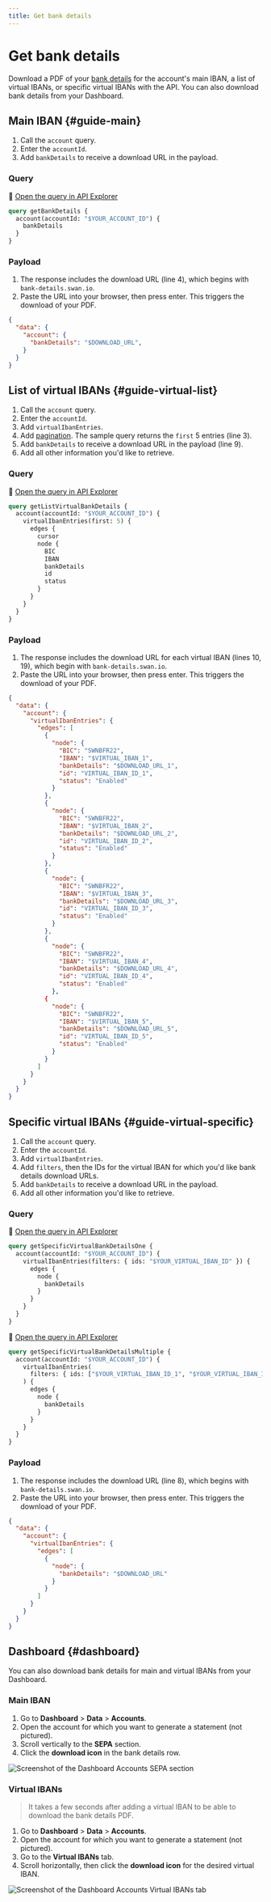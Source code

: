 ```yaml
---
title: Get bank details
---
```


# Get bank details

Download a PDF of your [bank details](../index.mdx#bank-details) for the account's main IBAN, a list of virtual IBANs, or specific virtual IBANs with the API.
You can also download bank details from your Dashboard.

## Main IBAN {#guide-main}

1. Call the `account` query.
1. Enter the `accountId`.
1. Add `bankDetails` to receive a download URL in the payload.

<h3 id="query-main">Query</h3>

🔎 [Open the query in API Explorer](https://explorer.swan.io?query=cXVlcnkgZ2V0QmFua0RldGFpbHMgewogIGFjY291bnQoYWNjb3VudElkOiAiJFlPVVJfQUNDT1VOVF9JRCIpIHsKICAgIGJhbmtEZXRhaWxzCiAgfQp9Cg%3D%3D&tab=api)

```graphql {2} showLineNumbers
query getBankDetails {
  account(accountId: "$YOUR_ACCOUNT_ID") {
    bankDetails
  }
}
```
<h3 id="payload-main">Payload</h3>

1. The response includes the download URL (line 4), which begins with `bank-details.swan.io`.
1. Paste the URL into your browser, then press enter. This triggers the download of your PDF.

```json {4} showLineNumbers
{
  "data": {
    "account": {
      "bankDetails": "$DOWNLOAD_URL",
    }
  }
}
```

## List of virtual IBANs {#guide-virtual-list}

1. Call the `account` query.
1. Enter the `accountId`.
1. Add `virtualIbanEntries`.
1. Add [pagination](../../../developers/using-api/pagination.mdx). The sample query returns the `first` 5 entries (line 3).
1. Add `bankDetails` to receive a download URL in the payload (line 9).
1. Add all other information you'd like to retrieve.

<h3 id="query-list">Query</h3>

🔎 [Open the query in API Explorer](https://explorer.swan.io?query=cXVlcnkgZ2V0TGlzdFZpcnR1YWxCYW5rRGV0YWlscyB7CiAgYWNjb3VudChhY2NvdW50SWQ6ICIkWU9VUl9BQ0NPVU5UX0lEIikgewogICAgdmlydHVhbEliYW5FbnRyaWVzKGZpcnN0OiA1KSB7CiAgICAgIGVkZ2VzIHsKICAgICAgICBub2RlIHsKICAgICAgICAgIEJJQwogICAgICAgICAgSUJBTgogICAgICAgICAgYmFua0RldGFpbHMKICAgICAgICAgIGlkCiAgICAgICAgICBzdGF0dXMKICAgICAgICB9CiAgICAgIH0KICAgIH0KICB9Cn0K&tab=api)

```graphql {2,3,9} showLineNumbers
query getListVirtualBankDetails {
  account(accountId: "$YOUR_ACCOUNT_ID") {
    virtualIbanEntries(first: 5) {
      edges {
        cursor
        node {
          BIC
          IBAN
          bankDetails
          id
          status
        }
      }
    }
  }
}
```

<h3 id="payload-list">Payload</h3>

1. The response includes the download URL for each virtual IBAN (lines 10, 19), which begin with `bank-details.swan.io`.
1. Paste the URL into your browser, then press enter. This triggers the download of your PDF.

```json {10,19} showLineNumbers
{
  "data": {
    "account": {
      "virtualIbanEntries": {
        "edges": [
          {
            "node": {
              "BIC": "SWNBFR22",
              "IBAN": "$VIRTUAL_IBAN_1",
              "bankDetails": "$DOWNLOAD_URL_1",
              "id": "VIRTUAL_IBAN_ID_1",
              "status": "Enabled"
            }
          },
          {
            "node": {
              "BIC": "SWNBFR22",
              "IBAN": "$VIRTUAL_IBAN_2",
              "bankDetails": "$DOWNLOAD_URL_2",
              "id": "VIRTUAL_IBAN_ID_2",
              "status": "Enabled"
            }
          },
          {
            "node": {
              "BIC": "SWNBFR22",
              "IBAN": "$VIRTUAL_IBAN_3",
              "bankDetails": "$DOWNLOAD_URL_3",
              "id": "VIRTUAL_IBAN_ID_3",
              "status": "Enabled"
            }
          },
          {
            "node": {
              "BIC": "SWNBFR22",
              "IBAN": "$VIRTUAL_IBAN_4",
              "bankDetails": "$DOWNLOAD_URL_4",
              "id": "VIRTUAL_IBAN_ID_4",
              "status": "Enabled"
            },
          {
            "node": {
              "BIC": "SWNBFR22",
              "IBAN": "$VIRTUAL_IBAN_5",
              "bankDetails": "$DOWNLOAD_URL_5",
              "id": "VIRTUAL_IBAN_ID_5",
              "status": "Enabled"
            }
          }
        ]
      }
    }
  }
}
```

## Specific virtual IBANs {#guide-virtual-specific}

1. Call the `account` query.
1. Enter the `accountId`.
1. Add `virtualIbanEntries`.
1. Add `filters`, then the IDs for the virtual IBAN for which you'd like bank details download URLs.
1. Add `bankDetails` to receive a download URL in the payload.
1. Add all other information you'd like to retrieve.

<h3 id="query-specific">Query</h3>

🔎 [Open the query in API Explorer](https://explorer.swan.io?query=cXVlcnkgZ2V0U3BlY2lmaWNWaXJ0dWFsQmFua0RldGFpbHNPbmUgewogIGFjY291bnQoYWNjb3VudElkOiAiJFlPVVJfQUNDT1VOVF9JRCIpIHsKICAgIHZpcnR1YWxJYmFuRW50cmllcyhmaWx0ZXJzOiB7IGlkczogIiRZT1VSX1ZJUlRVQUxfSUJBTl9JRCIgfSkgewogICAgICBlZGdlcyB7CiAgICAgICAgbm9kZSB7CiAgICAgICAgICBiYW5rRGV0YWlscwogICAgICAgIH0KICAgICAgfQogICAgfQogIH0KfQo%3D&tab=api)

```graphql title="One virtual IBAN ID" {2,3,6} showLineNumbers
query getSpecificVirtualBankDetailsOne {
  account(accountId: "$YOUR_ACCOUNT_ID") {
    virtualIbanEntries(filters: { ids: "$YOUR_VIRTUAL_IBAN_ID" }) {
      edges {
        node {
          bankDetails
        }
      }
    }
  }
}
```

🔎 [Open the query in API Explorer](https://explorer.swan.io?query=cXVlcnkgZ2V0U3BlY2lmaWNWaXJ0dWFsQmFua0RldGFpbHNNdWx0aXBsZSB7CiAgYWNjb3VudChhY2NvdW50SWQ6ICIkWU9VUl9BQ0NPVU5UX0lEIikgewogICAgdmlydHVhbEliYW5FbnRyaWVzKAogICAgICBmaWx0ZXJzOiB7IGlkczogWyIkWU9VUl9WSVJUVUFMX0lCQU5fSURfMSIsICIkWU9VUl9WSVJUVUFMX0lCQU5fSURfMiJdIH0KICAgICkgewogICAgICBlZGdlcyB7CiAgICAgICAgbm9kZSB7CiAgICAgICAgICBiYW5rRGV0YWlscwogICAgICAgIH0KICAgICAgfQogICAgfQogIH0KfQo%3D&tab=api)

```graphql title="Multiple virtual IBAN IDs" {2,4,8} showLineNumbers
query getSpecificVirtualBankDetailsMultiple {
  account(accountId: "$YOUR_ACCOUNT_ID") {
    virtualIbanEntries(
      filters: { ids: ["$YOUR_VIRTUAL_IBAN_ID_1", "$YOUR_VIRTUAL_IBAN_ID_2"] }
    ) {
      edges {
        node {
          bankDetails
        }
      }
    }
  }
}
```

<h3 id="payload-specific">Payload</h3>

1. The response includes the download URL (line 8), which begins with `bank-details.swan.io`.
1. Paste the URL into your browser, then press enter. This triggers the download of your PDF.

```json {8} showLineNumbers
{
  "data": {
    "account": {
      "virtualIbanEntries": {
        "edges": [
          {
            "node": {
              "bankDetails": "$DOWNLOAD_URL"
            }
          }
        ]
      }
    }
  }
}
```

## Dashboard {#dashboard}

You can also download bank details for main and virtual IBANs from your Dashboard.

<h3 id="dashboard-main">Main IBAN</h3>

1. Go to **Dashboard** > **Data** > **Accounts**.
1. Open the account for which you want to generate a statement (not pictured).
1. Scroll vertically to the **SEPA** section.
1. Click the **download icon** in the bank details row.

![Screenshot of the Dashboard Accounts SEPA section](../../../images/topics/accounts/get-bank-details-main.png)

<h3 id="dashboard-virtual">Virtual IBANs</h3>

> It takes a few seconds after adding a virtual IBAN to be able to download the bank details PDF.

1. Go to **Dashboard** > **Data** > **Accounts**.
1. Open the account for which you want to generate a statement (not pictured).
1. Go to the **Virtual IBANs** tab.
1. Scroll horizontally, then click the **download icon** for the desired virtual IBAN.

![Screenshot of the Dashboard Accounts Virtual IBANs tab](../../../images/topics/accounts/get-bank-details-virtual.png)